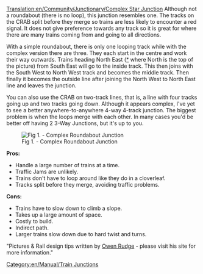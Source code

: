 [[Translation:en/Community/Junctionary/Complex Star Junction]]
{{en/Community/Junctionary/Navigation}}
Although not a roundabout (there is no loop), this junction resembles one.  The tracks on the CRAB split before they merge so trains are less likely to encounter a red signal. It does not give preference towards any track so it is great for where there are many trains coming from and going to all directions.

With a simple roundabout, there is only one looping track while with the complex version there are three. They each start in the centre and work their way outwards. Trains heading North East ([[en/Development/Directions|*]] where North is the top of the picture) from South East will go to the inside track. This then joins with the South West to North West track and becomes the middle track. Then finally it becomes the outside line after joining the North West to North East line and leaves the junction.

You can also use the CRAB on two-track lines, that is, a line with four tracks going up and two tracks going down. Although it appears complex, I've yet to see a better anywhere-to-anywhere 4-way 4-track junction. The biggest problem is when the loops merge with each other. In many cases you'd be better off having 2 3-Way Junctions, but it's up to you.

[[File:en/Community/Junctionary/Lgroundabout.png|left|frame|Fig 1. - Complex Roundabout Junction]]

'''Pros:'''
*Handle a large number of trains at a time.
*Traffic Jams are unlikely.
*Trains don't have to loop around like they do in a cloverleaf.
*Tracks split before they merge, avoiding traffic problems.

'''Cons:'''
*Trains have to slow down to climb a slope.
*Takes up a large amount of space.
*Costly to build.
*Indirect path.
*Larger trains slow down due to hard twist and turns.

"Pictures & Rail design tips written by [http://www.owenrudge.net/TT/ Owen Rudge] - please visit his site for more information."

[[Category:en/Manual/Train Junctions]]